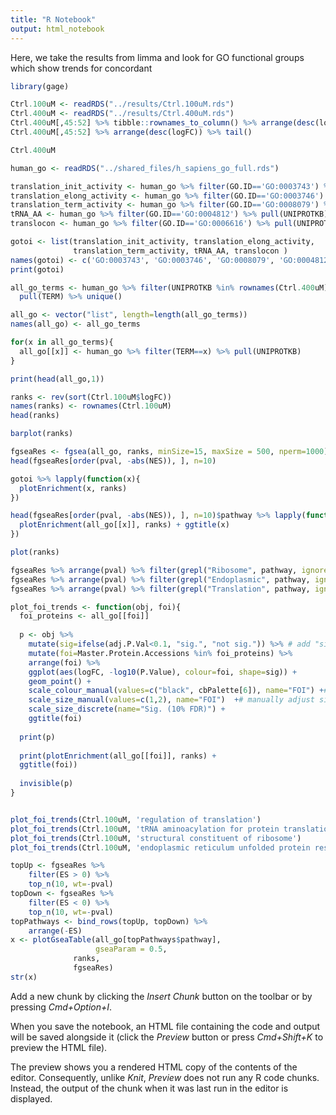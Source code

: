 ```yaml
---
title: "R Notebook"
output: html_notebook
---
```


Here, we take the results from limma and look for GO functional groups which show trends for concordant



```r
library(gage)

Ctrl.100uM <- readRDS("../results/Ctrl.100uM.rds")
Ctrl.400uM <- readRDS("../results/Ctrl.400uM.rds")
Ctrl.400uM[,45:52] %>% tibble::rownames_to_column() %>% arrange(desc(logFC))
Ctrl.400uM[,45:52] %>% arrange(desc(logFC)) %>% tail()

Ctrl.400uM
```

```r
human_go <- readRDS("../shared_files/h_sapiens_go_full.rds")

translation_init_activity <- human_go %>% filter(GO.ID=='GO:0003743') %>% pull(UNIPROTKB)
translation_elong_activity <- human_go %>% filter(GO.ID=='GO:0003746') %>% pull(UNIPROTKB)
translation_term_activity <- human_go %>% filter(GO.ID=='GO:0008079') %>% pull(UNIPROTKB)
tRNA_AA <- human_go %>% filter(GO.ID=='GO:0004812') %>% pull(UNIPROTKB)
translocon <- human_go %>% filter(GO.ID=='GO:0006616') %>% pull(UNIPROTKB)

gotoi <- list(translation_init_activity, translation_elong_activity,
              translation_term_activity, tRNA_AA, translocon )
names(gotoi) <- c('GO:0003743', 'GO:0003746', 'GO:0008079', 'GO:0004812', 'GO:0006616')
print(gotoi)

all_go_terms <- human_go %>% filter(UNIPROTKB %in% rownames(Ctrl.400uM)) %>%
  pull(TERM) %>% unique()

all_go <- vector("list", length=length(all_go_terms))
names(all_go) <- all_go_terms

for(x in all_go_terms){
  all_go[[x]] <- human_go %>% filter(TERM==x) %>% pull(UNIPROTKB)
}

print(head(all_go,1))
```


```r

ranks <- rev(sort(Ctrl.100uM$logFC))
names(ranks) <- rownames(Ctrl.100uM)
head(ranks)

barplot(ranks)

fgseaRes <- fgsea(all_go, ranks, minSize=15, maxSize = 500, nperm=1000)
head(fgseaRes[order(pval, -abs(NES)), ], n=10)

gotoi %>% lapply(function(x){
  plotEnrichment(x, ranks)
})

head(fgseaRes[order(pval, -abs(NES)), ], n=10)$pathway %>% lapply(function(x){
  plotEnrichment(all_go[[x]], ranks) + ggtitle(x)
})

plot(ranks)
```
```r
fgseaRes %>% arrange(pval) %>% filter(grepl("Ribosome", pathway, ignore.case=TRUE))
fgseaRes %>% arrange(pval) %>% filter(grepl("Endoplasmic", pathway, ignore.case=TRUE))
fgseaRes %>% arrange(pval) %>% filter(grepl("Translation", pathway, ignore.case=TRUE))
```

```r



plot_foi_trends <- function(obj, foi){
  foi_proteins <- all_go[[foi]]
    
  p <- obj %>%
    mutate(sig=ifelse(adj.P.Val<0.1, "sig.", "not sig.")) %>% # add "sig" column
    mutate(foi=Master.Protein.Accessions %in% foi_proteins) %>%
    arrange(foi) %>%
    ggplot(aes(logFC, -log10(P.Value), colour=foi, shape=sig)) +
    geom_point() +
    scale_colour_manual(values=c("black", cbPalette[6]), name="FOI") +# manually adjust colours
    scale_size_manual(values=c(1,2), name="FOI")  +# manually adjust sizes
    scale_size_discrete(name="Sig. (10% FDR)") +
    ggtitle(foi)
  
  print(p)
  
  print(plotEnrichment(all_go[[foi]], ranks) +
  ggtitle(foi))
  
  invisible(p)
}


plot_foi_trends(Ctrl.100uM, 'regulation of translation')
plot_foi_trends(Ctrl.100uM, 'tRNA aminoacylation for protein translation')
plot_foi_trends(Ctrl.100uM, 'structural constituent of ribosome')
plot_foi_trends(Ctrl.100uM, 'endoplasmic reticulum unfolded protein response')


```


```r
topUp <- fgseaRes %>% 
    filter(ES > 0) %>% 
    top_n(10, wt=-pval)
topDown <- fgseaRes %>% 
    filter(ES < 0) %>% 
    top_n(10, wt=-pval)
topPathways <- bind_rows(topUp, topDown) %>% 
    arrange(-ES)
x <- plotGseaTable(all_go[topPathways$pathway], 
                   gseaParam = 0.5,
              ranks, 
              fgseaRes)
str(x)
```


Add a new chunk by clicking the *Insert Chunk* button on the toolbar or by pressing *Cmd+Option+I*.

When you save the notebook, an HTML file containing the code and output will be saved alongside it (click the *Preview* button or press *Cmd+Shift+K* to preview the HTML file). 

The preview shows you a rendered HTML copy of the contents of the editor. Consequently, unlike *Knit*, *Preview* does not run any R code chunks. Instead, the output of the chunk when it was last run in the editor is displayed.

